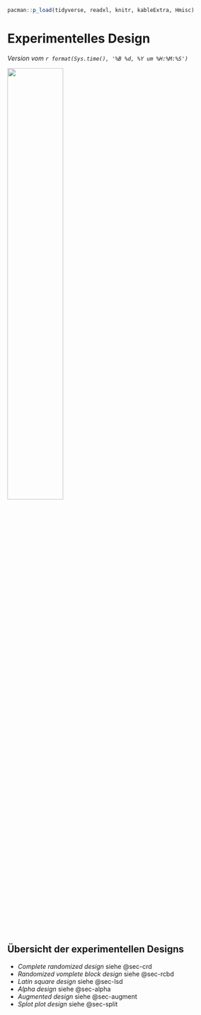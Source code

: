 ```r
pacman::p_load(tidyverse, readxl, knitr, kableExtra, Hmisc)
```

# Experimentelles Design

*Version vom `r format(Sys.time(), '%B %d, %Y um %H:%M:%S')`*

![](images/caution.png){fig-align="center" width="50%"}

## Übersicht der experimentellen Designs

-   *Complete randomized design* siehe @sec-crd
-   *Randomized vomplete block design* siehe @sec-rcbd
-   *Latin square design* siehe @sec-lsd
-   *Alpha design* siehe @sec-alpha
-   *Augmented design* siehe @sec-augment
-   *Splot plot design* siehe @sec-split
